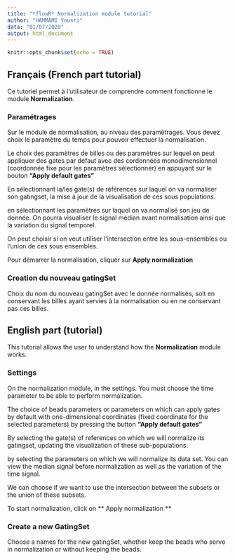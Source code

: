 ```yaml
---
title: "*flowR* Normalization module tutorial"
author: "HAMMAMI Yousri"
data: "01/07/2020"
output: html_document
---
```


```r
knitr::opts_chunk$set(echo = TRUE)
```

## Français (French part tutorial)

Ce tutoriel permet à l'utilisateur de comprendre comment fonctionne le module **Normalization**. 

### Paramétrages 

Sur le module de normalisation, au niveau des paramétrages. Vous devez choix le paramètre du temps pour pouvoir effectuer la normalisation.

Le choix des paramètres de billes ou des paramètres sur lequel on peut appliquer des gates par défaut avec des cordonnées monodimensionnel (coordonnée fixe pour les paramètres sélectionner) en appuyant sur le bouton **"Apply default gates"**

En sélectionnant la/les gate(s) de références sur laquel on va normaliser son gatingset, la mise à jour de la visualisation de ces sous populations.

en sélectionnant les paramètres sur laquel on va normalisé son jeu de donnée. On pourra visualiser le signal médian avant normalisation ainsi que la variation du signal temporel. 

On peut choisir si on veut utiliser l'intersection entre les sous-ensembles ou l'union de ces sous ensembles.

Pour démarrer la normalisation, cliquer sur **Apply normalization**

### Creation du nouveau gatingSet

Choix du nom du nouveau gatingSet avec le donnée normalisés, soit en conservant les billes ayant servies à la normalisation ou en ne conservant pas ces billes.

## English part (tutorial)

This tutorial allows the user to understand how the **Normalization** module works.

### Settings

On the normalization module, in the settings. You must choose the time parameter to be able to perform normalization.

The choice of beads parameters or parameters on which can apply gates by default with one-dimensional coordinates (fixed coordinate for the selected parameters) by pressing the button **"Apply default gates"**

By selecting the gate(s) of references on which we will normalize its gatingset, updating the visualization of these sub-populations.

by selecting the parameters on which we will normalize its data set. You can view the median signal before normalization as well as the variation of the time signal.

We can choose if we want to use the intersection between the subsets or the union of these subsets.

To start normalization, click on ** Apply normalization **

### Create a new GatingSet

Choose a names for the new gatingSet, whether keep the beads who serve in normalization or without keeping the beads.